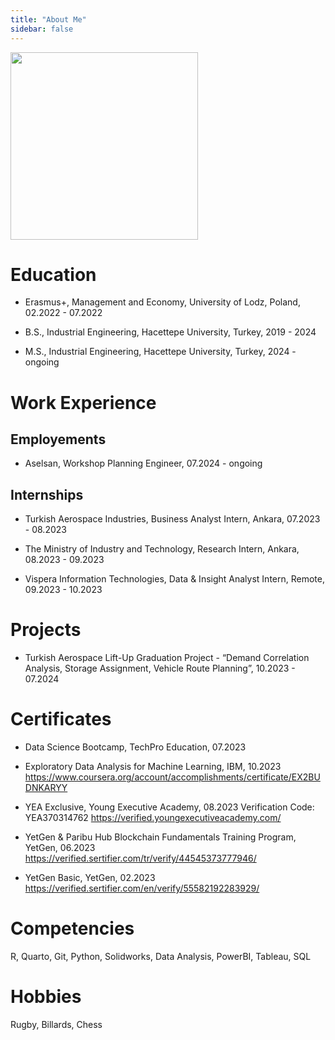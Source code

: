 ```yaml
---
title: "About Me"
sidebar: false 
---
```


![](assets/images/tahafoto.jpg){fig-align="center" width=300}


# Education

-   Erasmus+, Management and Economy, University of Lodz, Poland, 02.2022 - 07.2022

-   B.S., Industrial Engineering, Hacettepe University, Turkey, 2019 - 2024

-   M.S., Industrial Engineering, Hacettepe University, Turkey, 2024 - ongoing

# Work Experience

## Employements

-   Aselsan, Workshop Planning Engineer, 07.2024 - ongoing

## Internships

-   Turkish Aerospace Industries, Business Analyst Intern, Ankara, 07.2023 - 08.2023

-   The Ministry of Industry and Technology, Research Intern, Ankara, 08.2023 - 09.2023

-   Vispera Information Technologies, Data & Insight Analyst Intern, Remote, 09.2023 - 10.2023

# Projects

-   Turkish Aerospace Lift-Up Graduation Project - "Demand Correlation Analysis, Storage Assignment, Vehicle Route Planning", 10.2023 - 07.2024

# Certificates

-   Data Science Bootcamp, TechPro Education, 07.2023

-   Exploratory Data Analysis for Machine Learning, IBM, 10.2023 [https://www.coursera.org/account/accomplishments/certificate/EX2BUDNKARYY](#0){.uri}

-   YEA Exclusive, Young Executive Academy, 08.2023 Verification Code: YEA370314762 [https://verified.youngexecutiveacademy.com/](#0){.uri}

-   YetGen & Paribu Hub Blockchain Fundamentals Training Program, YetGen, 06.2023 [https://verified.sertifier.com/tr/verify/44545373777946/](#0){.uri}

-   YetGen Basic, YetGen, 02.2023 [https://verified.sertifier.com/en/verify/55582192283929/](#0){.uri}

# Competencies

R, Quarto, Git, Python, Solidworks, Data Analysis, PowerBI, Tableau, SQL

# Hobbies

Rugby, Billards, Chess
